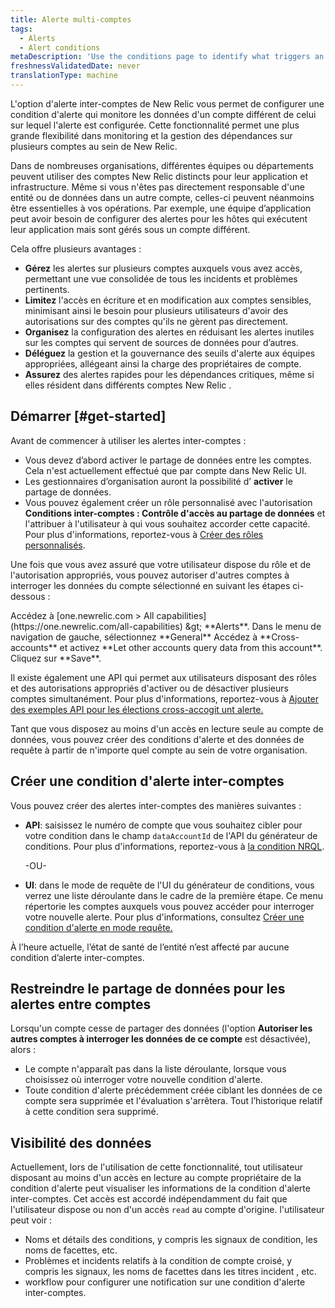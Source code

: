 ```yaml
---
title: Alerte multi-comptes
tags:
  - Alerts
  - Alert conditions
metaDescription: 'Use the conditions page to identify what triggers an alert policy''s notification, starting with the product and type of metric or service.'
freshnessValidatedDate: never
translationType: machine
---
```


L&apos;option d&apos;alerte inter-comptes de New Relic vous permet de configurer une condition d&apos;alerte qui monitore les données d&apos;un compte différent de celui sur lequel l&apos;alerte est configurée. Cette fonctionnalité permet une plus grande flexibilité dans monitoring et la gestion des dépendances sur plusieurs comptes au sein de New Relic.

Dans de nombreuses organisations, différentes équipes ou départements peuvent utiliser des comptes New Relic distincts pour leur application et infrastructure. Même si vous n&apos;êtes pas directement responsable d&apos;une entité ou de données dans un autre compte, celles-ci peuvent néanmoins être essentielles à vos opérations. Par exemple, une équipe d’application peut avoir besoin de configurer des alertes pour les hôtes qui exécutent leur application mais sont gérés sous un compte différent.

Cela offre plusieurs avantages :

* **Gérez** les alertes sur plusieurs comptes auxquels vous avez accès, permettant une vue consolidée de tous les incidents et problèmes pertinents.
* **Limitez** l&apos;accès en écriture et en modification aux comptes sensibles, minimisant ainsi le besoin pour plusieurs utilisateurs d&apos;avoir des autorisations sur des comptes qu&apos;ils ne gèrent pas directement.
* **Organisez** la configuration des alertes en réduisant les alertes inutiles sur les comptes qui servent de sources de données pour d’autres.
* **Déléguez** la gestion et la gouvernance des seuils d&apos;alerte aux équipes appropriées, allégeant ainsi la charge des propriétaires de compte.
* **Assurez** des alertes rapides pour les dépendances critiques, même si elles résident dans différents comptes New Relic .

## Démarrer [#get-started]

Avant de commencer à utiliser les alertes inter-comptes :

* Vous devez d’abord activer le partage de données entre les comptes. Cela n&apos;est actuellement effectué que par compte dans New Relic UI.
* Les gestionnaires d’organisation auront la possibilité d’ **activer** le partage de données.
* Vous pouvez également créer un rôle personnalisé avec l&apos;autorisation **Conditions inter-comptes : Contrôle d&apos;accès au partage de données** et l&apos;attribuer à l&apos;utilisateur à qui vous souhaitez accorder cette capacité. Pour plus d&apos;informations, reportez-vous à [Créer des rôles personnalisés](/docs/accounts/accounts-billing/new-relic-one-user-management/account-user-mgmt-tutorial/#roles/).

Une fois que vous avez assuré que votre utilisateur dispose du rôle et de l&apos;autorisation appropriés, vous pouvez autoriser d&apos;autres comptes à interroger les données du compte sélectionné en suivant les étapes ci-dessous :

<Steps>
  <Step>
    Accédez à [one.newrelic.com &gt; All capabilities](https://one.newrelic.com/all-capabilities) &amp;gt; <DNT>**Alerts**</DNT>.
  </Step>

  <Step>
    Dans le menu de navigation de gauche, sélectionnez <DNT>**General**</DNT>
  </Step>

  <Step>
    Accédez à **Cross-accounts** et activez **Let other accounts query data from this account**.
  </Step>

  <Step>
    Cliquez sur **Save**.
  </Step>
</Steps>

Il existe également une API qui permet aux utilisateurs disposant des rôles et des autorisations appropriés d&apos;activer ou de désactiver plusieurs comptes simultanément. Pour plus d&apos;informations, reportez-vous à [Ajouter des exemples API pour les élections cross-accogit unt alerte.](/docs/apis/nerdgraph/examples/nerdgraph-api-cross-account-alerting-elections)

Tant que vous disposez au moins d&apos;un accès en lecture seule au compte de données, vous pouvez créer des conditions d&apos;alerte et des données de requête à partir de n&apos;importe quel compte au sein de votre organisation.

## Créer une condition d&apos;alerte inter-comptes

Vous pouvez créer des alertes inter-comptes des manières suivantes :

* **API**: saisissez le numéro de compte que vous souhaitez cibler pour votre condition dans le champ `dataAccountId` de l&apos;API du générateur de conditions. Pour plus d&apos;informations, reportez-vous à [la condition NRQL](/docs/apis/nerdgraph/examples/nerdgraph-api-nrql-condition-alerts/#create-cross-account-alert).

  -OU-

* **UI**: dans le mode de requête de l&apos;UI du générateur de conditions, vous verrez une liste déroulante dans le cadre de la première étape. Ce menu répertorie les comptes auxquels vous pouvez accéder pour interroger votre nouvelle alerte. Pour plus d&apos;informations, consultez [Créer une condition d&apos;alerte en mode requête.](/docs/alerts/create-alert/create-alert-condition/alert-conditions/#advanced-signal-settings)

<Callout variant="tip">
  À l’heure actuelle, l’état de santé de l’entité n’est affecté par aucune condition d’alerte inter-comptes.
</Callout>

## Restreindre le partage de données pour les alertes entre comptes

Lorsqu&apos;un compte cesse de partager des données (l&apos;option **Autoriser les autres comptes à interroger les données de ce compte** est désactivée), alors :

* Le compte n&apos;apparaît pas dans la liste déroulante, lorsque vous choisissez où interroger votre nouvelle condition d&apos;alerte.
* Toute condition d&apos;alerte précédemment créée ciblant les données de ce compte sera supprimée et l&apos;évaluation s&apos;arrêtera. Tout l’historique relatif à cette condition sera supprimé.

## Visibilité des données

Actuellement, lors de l&apos;utilisation de cette fonctionnalité, tout utilisateur disposant au moins d&apos;un accès en lecture au compte propriétaire de la condition d&apos;alerte peut visualiser les informations de la condition d&apos;alerte inter-comptes. Cet accès est accordé indépendamment du fait que l&apos;utilisateur dispose ou non d&apos;un accès `read` au compte d&apos;origine. l&apos;utilisateur peut voir :

* Noms et détails des conditions, y compris les signaux de condition, les noms de facettes, etc.
* Problèmes et incidents relatifs à la condition de compte croisé, y compris les signaux, les noms de facettes dans les titres incident , etc.
* workflow pour configurer une notification sur une condition d&apos;alerte inter-comptes.